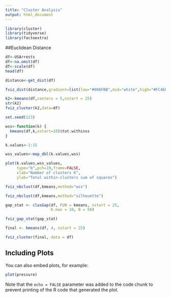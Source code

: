 ```yaml
---
title: "Cluster Analysis"
output: html_document
---
```


```r
library(cluster)
library(tidyverse)
library(factoextra)
```

##Euclidean Distance
```r
df<-USArrests
df<-na.omit(df)
df<-scale(df)
head(df)

distance<-get_dist(df)

fviz_dist(distance,gradient=list(low="#00AFBB",mid="white",high="#FC4E07"))

k2<-kmeans(df,centers = 5,nstart = 25)
str(k2)
fviz_cluster(k2,data=df)

set.seed(123)

wss<-function(k) {
  kmeans(df,k,nstart=10)$tot.withinss
}

k.values<-1:15

wss_values<-map_dbl(k.values,wss)

plot(k.values,wss_values,
     type="b",pch=19,frame=FALSE,
     xlab="Number of clusters K",
     ylab="Total within-clusters sum of squares")

fviz_nbclust(df,kmeans,method="wss")

fviz_nbclust(df,kmeans,method="silhouette")

gap_stat <- clusGap(df, FUN = kmeans, nstart = 25,
                    K.max = 10, B = 50)

fviz_gap_stat(gap_stat)

final <- kmeans(df, 4, nstart = 25)

fviz_cluster(final, data = df)

```

## Including Plots

You can also embed plots, for example:

```r
plot(pressure)
```

Note that the `echo = FALSE` parameter was added to the code chunk to prevent printing of the R code that generated the plot.
